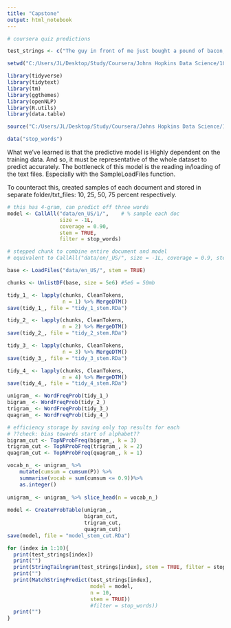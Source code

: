 ```yaml
---
title: "Capstone"
output: html_notebook
---
```


```r
# coursera quiz predictions

test_strings <- c("The guy in front of me just bought a pound of bacon, a bouquet, and a case of", "You're the reason why I smile everyday. Can you follow me please? It would mean the", "Hey sunshine, can you follow me and make me the", "Very early observations on the Bills game: Offense still struggling but the","Go on a romantic date at the", "Well I'm pretty sure my granny has some old bagpipes in her garage I'll dust them off and be on my", "Ohhhhh #PointBreak is on tomorrow. Love that film and haven't seen it in quite some", "After the ice bucket challenge Louis will push his long wet hair out of his eyes with his little", "Be grateful for the good times and keep the faith during the", "If this isn't the cutest thing you've ever seen, then you must be")

```

```r
setwd("C:/Users/JL/Desktop/Study/Coursera/Johns Hopkins Data Science/10 capstone/CapstoneProject_NaturalLanguageProcessing")

library(tidyverse)
library(tidytext)
library(tm)
library(ggthemes)
library(openNLP)
library(R.utils)
library(data.table)

source("C:/Users/JL/Desktop/Study/Coursera/Johns Hopkins Data Science/10 capstone/CapstoneProject_NaturalLanguageProcessing/helper_functions.R")

data("stop_words")

```

What we've learned is that the predictive model is Highly dependent on the training data. And so, it must be representative of the whole dataset to predict accurately. The bottleneck of this model is the reading in/loading of the text files. Especially with the SampleLoadFiles function. 

To counteract this, created samples of each document and stored in separate folder/txt_files: 10, 25, 50, 75 percent respectively.



```r
# this has 4-gram, can predict off three words
model <- CallAll("data/en_US/1/",    # % sample each doc
                 size = -1L,
                 coverage = 0.90,
                 stem = TRUE,
                 filter = stop_words)
```

```r
# stepped chunk to combine entire document and model
# equivalent to CallAll("data/en/_US/", size = -1L, coverage = 0.9, stem = TRUE, filter = stop_words)

base <- LoadFiles("data/en_US/", stem = TRUE)

chunks <- UnlistDF(base, size = 5e6) #5e6 = 50mb
```

```r

tidy_1_ <- lapply(chunks, CleanTokens,
                  n = 1) %>% MergeDTM()
save(tidy_1_, file = "tidy_1_stem.RDa")
```

```r
tidy_2_ <- lapply(chunks, CleanTokens,
                  n = 2) %>% MergeDTM()
save(tidy_2_, file = "tidy_2_stem.RDa")
```

```r
tidy_3_ <- lapply(chunks, CleanTokens,
                  n = 3) %>% MergeDTM()
save(tidy_3_, file = "tidy_3_stem.RDa")
```

```r
tidy_4_ <- lapply(chunks, CleanTokens,
                  n = 4) %>% MergeDTM()
save(tidy_4_, file = "tidy_4_stem.RDa")
```
  
```r
unigram_ <- WordFreqProb(tidy_1_)
bigram_ <- WordFreqProb(tidy_2_)
trigram_ <- WordFreqProb(tidy_3_)
quagram_ <- WordFreqProb(tidy_4_)
```

```r
# efficiency storage by saving only top results for each
# ??check: bias towards start of alphabet??
bigram_cut <- TopNProbFreq(bigram_, k = 3)
trigram_cut <- TopNProbFreq(trigram_, k = 2)
quagram_cut <- TopNProbFreq(quagram_, k = 1)
```


```r
vocab_n_ <- unigram_ %>%
    mutate(cumsum = cumsum(P)) %>%
    summarise(vocab = sum(cumsum <= 0.9))%>%
    as.integer()
  
unigram_ <- unigram_ %>% slice_head(n = vocab_n_)
  
model <- CreateProbTable(unigram_,
                         bigram_cut,
                         trigram_cut,
                         quagram_cut)
save(model, file = "model_stem_cut.RDa")
```

```r
for (index in 1:10){
  print(test_strings[index])
  print("")
  print(StringTailngram(test_strings[index], stem = TRUE, filter = stop_words))
  print("")
  print(MatchStringPredict(test_strings[index],
                           model = model,
                           n = 10,
                           stem = TRUE))
                           #filter = stop_words))
  print("")
}
```

